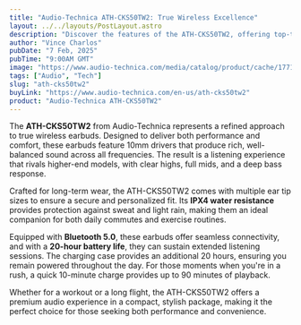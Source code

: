```yaml
---
title: "Audio-Technica ATH-CKS50TW2: True Wireless Excellence"
layout: ../../layouts/PostLayout.astro
description: "Discover the features of the ATH-CKS50TW2, offering top-tier sound, comfort, and battery life in a true wireless design."
author: "Vince Charlos"
pubDate: "7 Feb, 2025"
pubTime: "9:00AM GMT"
image: "https://www.audio-technica.com/media/catalog/product/cache/177161fc218aa2dd413f2b73f6832b88/a/t/ath-cks50tw2_bk_01.png"
tags: ["Audio", "Tech"]
slug: "ath-cks50tw2"
buyLink: "https://www.audio-technica.com/en-us/ath-cks50tw2"
product: "Audio-Technica ATH-CKS50TW2"
---
```


The **ATH-CKS50TW2** from Audio-Technica represents a refined approach to true wireless earbuds. Designed to deliver both performance and comfort, these earbuds feature 10mm drivers that produce rich, well-balanced sound across all frequencies. The result is a listening experience that rivals higher-end models, with clear highs, full mids, and a deep bass response.

Crafted for long-term wear, the ATH-CKS50TW2 comes with multiple ear tip sizes to ensure a secure and personalized fit. Its **IPX4 water resistance** provides protection against sweat and light rain, making them an ideal companion for both daily commutes and exercise routines.

Equipped with **Bluetooth 5.0**, these earbuds offer seamless connectivity, and with a **20-hour battery life**, they can sustain extended listening sessions. The charging case provides an additional 20 hours, ensuring you remain powered throughout the day. For those moments when you're in a rush, a quick 10-minute charge provides up to 90 minutes of playback.

Whether for a workout or a long flight, the ATH-CKS50TW2 offers a premium audio experience in a compact, stylish package, making it the perfect choice for those seeking both performance and convenience.
